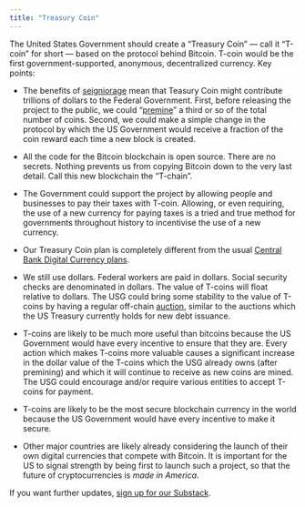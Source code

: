 ```yaml
---
title: "Treasury Coin"
---
```


The United States Government should create a "Treasury Coin" --- call it "T-coin" for short --- based on the protocol behind Bitcoin. T-coin would be the first government-supported, anonymous, decentralized currency. Key points:

* The benefits of [seigniorage](seigniorage.html) mean that Teasury Coin might contribute trillions of dollars to the Federal Government. First, before releasing the project to the public, we could "[premine](https://www.investopedia.com/terms/p/premining.asp)" a third or so of the total number of coins. Second, we could make a simple change in the protocol by which the US Government would receive a fraction of the coin reward each time a new block is created.

* All the code for the Bitcoin blockchain is open source. There are no secrets. Nothing prevents us from copying Bitcoin down to the very last detail. Call this new blockchain the "T-chain".

* The Government could support the project by allowing people and businesses to pay their taxes with T-coin. Allowing, or even requiring, the use of a new currency for paying taxes is a tried and true method for governments throughout history to incentivise the use of a new currency.

* Our Treasury Coin plan is completely different from the usual [Central Bank Digital Currency plans](cbdc.html). 

* We still use dollars. Federal workers are paid in dollars. Social security checks are denominated in dollars. The value of T-coins will float relative to dollars. The USG could bring some stability to the value of T-coins by having a regular off-chain [auction](auction.html), similar to the auctions which the US Treasury currently holds for new debt issuance.

* T-coins are likely to be much more useful than bitcoins because the US Government would have every incentive to ensure that they are. Every action which makes T-coins more valuable causes a significant increase in the dollar value of the T-coins which the USG already owns (after premining) and which it will continue to receive as new coins are mined. The USG could encourage and/or require various entities to accept T-coins for payment.

* T-coins are likely to be the most secure blockchain currency in the world because the US Government would have every incentive to make it secure.

* Other major countries are likely already considering the launch of their own digital currencies that compete with Bitcoin. It is important for the US to signal strength by being first to launch such a project, so that the future of cryptocurrencies is *made in America*.

If you want further updates, [sign up for our Substack](https://treasurycoin.substack.com/).

